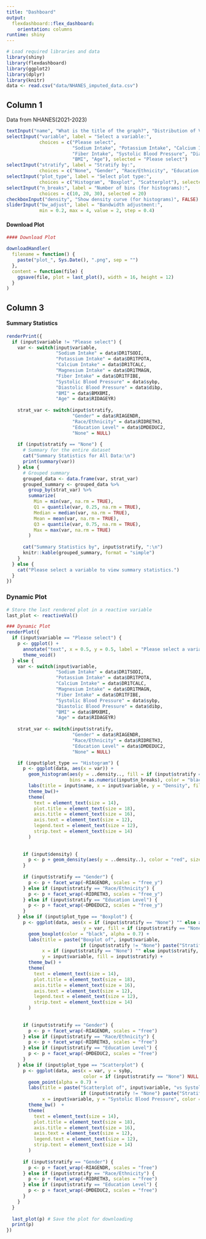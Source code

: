 ```yaml
---
title: "Dashboard"
output: 
  flexdashboard::flex_dashboard:
    orientation: columns
runtime: shiny
---
```

```r
# Load required libraries and data
library(shiny)
library(flexdashboard)
library(ggplot2)
library(dplyr)
library(knitr)
data <- read.csv("data/NHANES_imputed_data.csv")
```

## Column 1 {.sidebar width="30%"}

Data from NHANES(2021-2023)

```r
textInput("name", "What is the title of the graph?", "Distribution of Variables")
selectInput("variable", label = "Select a variable:",
            choices = c("Please select",
                        "Sodium Intake", "Potassium Intake", "Calcium Intake", "Magnesium Intake", 
                        "Fiber Intake", "Systolic Blood Pressure", "Diastolic Blood Pressure", 
                        "BMI", "Age"), selected = "Please select")
selectInput("stratify", label = "Stratify by:",
            choices = c("None", "Gender", "Race/Ethnicity", "Education Level"), selected = "None")
selectInput("plot_type", label = "Select plot type:",
            choices = c("Histogram", "Boxplot", "Scatterplot"), selected = "Histogram")
selectInput("n_breaks", label = "Number of bins (for histograms):",
            choices = c(10, 20, 30), selected = 20)
checkboxInput("density", "Show density curve (for histograms)", FALSE)
sliderInput("bw_adjust", label = "Bandwidth adjustment:",
            min = 0.2, max = 4, value = 2, step = 0.4)
```

#### Download Plot

```r
#### Download Plot

downloadHandler(
  filename = function() {
    paste("plot_", Sys.Date(), ".png", sep = "")
  },
  content = function(file) {
    ggsave(file, plot = last_plot(), width = 16, height = 12)
  }
)
```

## Column 3
#### Summary Statistics

```r
renderPrint({
  if (input$variable != "Please select") {
    var <- switch(input$variable,
                  "Sodium Intake" = data$DR1TSODI,
                  "Potassium Intake" = data$DR1TPOTA,
                  "Calcium Intake" = data$DR1TCALC,
                  "Magnesium Intake" = data$DR1TMAGN,
                  "Fiber Intake" = data$DR1TFIBE,
                  "Systolic Blood Pressure" = data$sybp,
                  "Diastolic Blood Pressure" = data$dibp,
                  "BMI" = data$BMXBMI,
                  "Age" = data$RIDAGEYR)
    
    strat_var <- switch(input$stratify,
                        "Gender" = data$RIAGENDR,
                        "Race/Ethnicity" = data$RIDRETH3,
                        "Education Level" = data$DMDEDUC2,
                        "None" = NULL)
    
    if (input$stratify == "None") {
      # Summary for the entire dataset
      cat("Summary Statistics for All Data:\n")
      print(summary(var))
    } else {
      # Grouped summary
      grouped_data <- data.frame(var, strat_var)
      grouped_summary <- grouped_data %>%
        group_by(strat_var) %>%
        summarize(
          Min = min(var, na.rm = TRUE),
          Q1 = quantile(var, 0.25, na.rm = TRUE),
          Median = median(var, na.rm = TRUE),
          Mean = mean(var, na.rm = TRUE),
          Q3 = quantile(var, 0.75, na.rm = TRUE),
          Max = max(var, na.rm = TRUE)
        )
      
      cat("Summary Statistics by", input$stratify, ":\n")
      knitr::kable(grouped_summary, format = "simple")
    }
  } else {
    cat("Please select a variable to view summary statistics.")
  }
})
```

### Dynamic Plot 

```r
# Store the last rendered plot in a reactive variable
last_plot <- reactiveVal()

### Dynamic Plot
renderPlot({
  if (input$variable == "Please select") {
    p <- ggplot() +
      annotate("text", x = 0.5, y = 0.5, label = "Please select a variable and plot type.", size = 6) +
      theme_void()
  } else {
    var <- switch(input$variable,
                  "Sodium Intake" = data$DR1TSODI,
                  "Potassium Intake" = data$DR1TPOTA,
                  "Calcium Intake" = data$DR1TCALC,
                  "Magnesium Intake" = data$DR1TMAGN,
                  "Fiber Intake" = data$DR1TFIBE,
                  "Systolic Blood Pressure" = data$sybp,
                  "Diastolic Blood Pressure" = data$dibp,
                  "BMI" = data$BMXBMI,
                  "Age" = data$RIDAGEYR)
    
    strat_var <- switch(input$stratify,
                        "Gender" = data$RIAGENDR,
                        "Race/Ethnicity" = data$RIDRETH3,
                        "Education Level" = data$DMDEDUC2,
                        "None" = NULL)

    if (input$plot_type == "Histogram") {
      p <- ggplot(data, aes(x = var)) +
        geom_histogram(aes(y = ..density.., fill = if (input$stratify == "None") NULL else as.factor(strat_var)), 
                       bins = as.numeric(input$n_breaks), color = "black", alpha = 0.7, position = "stack") +
        labs(title = input$name, x = input$variable, y = "Density", fill = input$stratify) +
        theme_bw()+
        theme(
          text = element_text(size = 14),            
          plot.title = element_text(size = 18),      
          axis.title = element_text(size = 16),      
          axis.text = element_text(size = 12),       
          legend.text = element_text(size = 12),     
          strip.text = element_text(size = 14)       
        )
    
        
      if (input$density) {
        p <- p + geom_density(aes(y = ..density..), color = "red", size = 1, adjust = input$bw_adjust, alpha = 0.7)
      }
      
      if (input$stratify == "Gender") {
        p <- p + facet_wrap(~RIAGENDR, scales = "free_y")
      } else if (input$stratify == "Race/Ethnicity") {
        p <- p + facet_wrap(~RIDRETH3, scales = "free_y")
      } else if (input$stratify == "Education Level") {
        p <- p + facet_wrap(~DMDEDUC2, scales = "free_y")
      }
    } else if (input$plot_type == "Boxplot") {
      p <- ggplot(data, aes(x = if (input$stratify == "None") "" else as.factor(strat_var), 
                            y = var, fill = if (input$stratify == "None") NULL else as.factor(strat_var))) +
        geom_boxplot(color = "black", alpha = 0.7) +
        labs(title = paste("Boxplot of", input$variable, 
                           if (input$stratify != "None") paste("Stratified by", input$stratify) else ""),
             x = if (input$stratify == "None") "" else input$stratify, 
             y = input$variable, fill = input$stratify) +
        theme_bw() +
        theme(
          text = element_text(size = 14),
          plot.title = element_text(size = 18),
          axis.title = element_text(size = 16),
          axis.text = element_text(size = 12),
          legend.text = element_text(size = 12),
          strip.text = element_text(size = 14)
        )
     
       
      if (input$stratify == "Gender") {
        p <- p + facet_wrap(~RIAGENDR, scales = "free")
      } else if (input$stratify == "Race/Ethnicity") {
        p <- p + facet_wrap(~RIDRETH3, scales = "free")
      } else if (input$stratify == "Education Level") {
        p <- p + facet_wrap(~DMDEDUC2, scales = "free")
      }
    } else if (input$plot_type == "Scatterplot") {
      p <- ggplot(data, aes(x = var, y = sybp, 
                            color = if (input$stratify == "None") NULL else as.factor(strat_var))) +
        geom_point(alpha = 0.7) +
        labs(title = paste("Scatterplot of", input$variable, "vs Systolic BP", 
                           if (input$stratify != "None") paste("Stratified by", input$stratify) else ""),
             x = input$variable, y = "Systolic Blood Pressure", color = input$stratify) +
        theme_bw()  +
        theme(
          text = element_text(size = 14),
          plot.title = element_text(size = 18),
          axis.title = element_text(size = 16),
          axis.text = element_text(size = 12),
          legend.text = element_text(size = 12),
          strip.text = element_text(size = 14)
        )
      
      if (input$stratify == "Gender") {
        p <- p + facet_wrap(~RIAGENDR, scales = "free")
      } else if (input$stratify == "Race/Ethnicity") {
        p <- p + facet_wrap(~RIDRETH3, scales = "free")
      } else if (input$stratify == "Education Level") {
        p <- p + facet_wrap(~DMDEDUC2, scales = "free")
      }
    }
  }
  
  last_plot(p) # Save the plot for downloading
  print(p)
})
```



